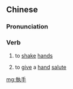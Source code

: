 {{also|执手}}
==Chinese==
{{zh-forms|s=执手}}

===Pronunciation===
{{zh-pron
|m=zhíshǒu
|c=zap1 sau2
|cat=v
}}

===Verb===
{{zh-verb}}

# {{lb|zh|archaic}} to [[shake]] [[hand]]s
# {{lb|zh|archaic}} to [[give]] a [[hand]] [[salute]]

[[mg:執手]]